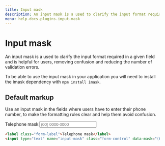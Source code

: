 ```yaml
---
title: Input mask
description: An input mask is a used to clarify the input format required in a given field and is helpful for users, removing confusion and reducing the number of validation errors.
menu: help.docs.plugins.input-mask
---
```


# Input mask

An input mask is a used to clarify the input format required in a given field and is helpful for users, removing confusion and reducing the number of validation errors.

To be able to use the input mask in your application you will need to install the imask dependency with `npm install imask`.

## Default markup

Use an input mask in the fields where users have to enter their phone number, to make the formatting rules clear and help them avoid confusion.

<example centered columns={1}>
<label class="form-label">Telephone mask</label>
<input type="text" name="input-mask" class="form-control" data-mask="(00) 0000-0000" data-mask-visible="true" placeholder="(00) 0000-0000" autocomplete="off"/>
</example>

~~~html
<label class="form-label">Telephone mask</label>
<input type="text" name="input-mask" class="form-control" data-mask="(00) 0000-0000" data-mask-visible="true" placeholder="(00) 0000-0000" autocomplete="off"/>
~~~
